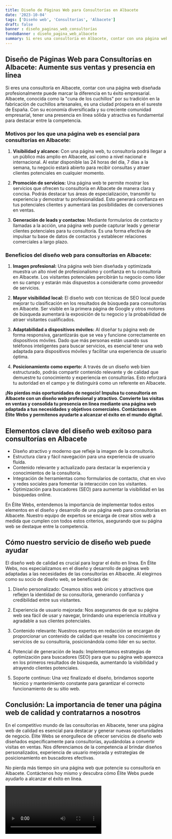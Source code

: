 ```yaml
---
title: Diseño de Páginas Web para Consultorías en Albacete
date: '2023-10-04'
tags: ['Diseño web', 'Consultorías', 'Albacete']
draft: false
banner : diseño_paginas_web_consultorías
fondoBanner : diseño_pagina_web_albacete
summary: Si eres una consultoría en Albacete, contar con una página web diseñada profesionalmente puede marcar la diferencia en tu éxito empresarial. Albacete, conocida como la cuna de los cuchillos por su tradición en la fabricación de cuchillos artesanales, es una ciudad próspera en el sureste de España. Con su economía diversificada y su creciente comunidad empresarial, tener una presencia en línea sólida y atractiva es fundamental para destacar entre la competencia.
---
```


## **Diseño de Páginas Web para Consultorías en Albacete: Aumente sus ventas y presencia en línea**

Si eres una consultoría en Albacete, contar con una página web diseñada profesionalmente puede marcar la diferencia en tu éxito empresarial. Albacete, conocida como la "cuna de los cuchillos" por su tradición en la fabricación de cuchillos artesanales, es una ciudad próspera en el sureste de España. Con su economía diversificada y su creciente comunidad empresarial, tener una presencia en línea sólida y atractiva es fundamental para destacar entre la competencia.

### **Motivos por los que una página web es esencial para consultorías en Albacete:**

1. **Visibilidad y alcance:** Con una página web, tu consultoría podrá llegar a un público más amplio en Albacete, así como a nivel nacional e internacional. Al estar disponible las 24 horas del día, 7 días a la semana, tu negocio estará abierto para recibir consultas y atraer clientes potenciales en cualquier momento.

2. **Promoción de servicios:** Una página web te permite mostrar los servicios que ofrecen tu consultoría en Albacete de manera clara y concisa. Podrás destacar tus áreas de especialización, transmitir tu experiencia y demostrar tu profesionalidad. Esto generará confianza en tus potenciales clientes y aumentará las posibilidades de conversiones en ventas.

3. **Generación de leads y contactos:** Mediante formularios de contacto y llamadas a la acción, una página web puede capturar leads y generar clientes potenciales para tu consultoría. Es una forma efectiva de impulsar tu base de datos de contactos y establecer relaciones comerciales a largo plazo.

### **Beneficios del diseño web para consultorías en Albacete:**

1. **Imagen profesional:** Una página web bien diseñada y optimizada muestra un alto nivel de profesionalismo y confianza en tu consultoría en Albacete. Los visitantes potenciales percibirán tu negocio como líder en su campo y estarán más dispuestos a considerarte como proveedor de servicios.

2. **Mayor visibilidad local:** El diseño web con técnicas de SEO local puede mejorar tu clasificación en los resultados de búsqueda para consultorías en Albacete. Ser visible en la primera página de Google y otros motores de búsqueda aumentará la exposición de tu negocio y la probabilidad de atraer visitantes cualificados.

3. **Adaptabilidad a dispositivos móviles:** Al diseñar tu página web de forma responsiva, garantizarás que se vea y funcione correctamente en dispositivos móviles. Dado que más personas están usando sus teléfonos inteligentes para buscar servicios, es esencial tener una web adaptada para dispositivos móviles y facilitar una experiencia de usuario óptima.

4. **Posicionamiento como experto:** A través de un diseño web bien estructurado, podrás compartir contenido relevante y de calidad que demuestre tu conocimiento y experiencia en consultorías. Esto reforzará tu autoridad en el campo y te distinguirá como un referente en Albacete.

**¡No pierdas más oportunidades de negocio! Impulsa tu consultoría en Albacete con un diseño web profesional y atractivo. Convierte las visitas en ventas y consolida tu presencia en línea mediante una página web adaptada a tus necesidades y objetivos comerciales. Contáctanos en Élite Webs y permítenos ayudarte a alcanzar el éxito en el mundo digital.**

<GifSeo />

<Cta />

## Elementos clave del diseño web exitoso para consultorías en Albacete

- Diseño atractivo y moderno que refleje la imagen de la consultoría.
- Estructura clara y fácil navegación para una experiencia de usuario fluida.
- Contenido relevante y actualizado para destacar la experiencia y conocimientos de la consultoría.
- Integración de herramientas como formularios de contacto, chat en vivo y redes sociales para fomentar la interacción con los visitantes.
- Optimización para buscadores (SEO) para aumentar la visibilidad en las búsquedas online.

En Élite Webs, entendemos la importancia de implementar todos estos elementos en el diseño y desarrollo de una página web para consultorías en Albacete. Nuestro equipo de expertos se encarga de crear sitios web a medida que cumplen con todos estos criterios, asegurando que su página web se destaque entre la competencia.

## Cómo nuestro servicio de diseño web puede ayudar

El diseño web de calidad es crucial para lograr el éxito en línea. En Élite Webs, nos especializamos en el diseño y desarrollo de páginas web adaptadas a las necesidades de las consultorías en Albacete. Al elegirnos como su socio de diseño web, se beneficiará de:

1. Diseño personalizado: Creamos sitios web únicos y atractivos que reflejen la identidad de su consultoría, generando confianza y credibilidad entre sus visitantes.

2. Experiencia de usuario mejorada: Nos aseguramos de que su página web sea fácil de usar y navegar, brindando una experiencia intuitiva y agradable a sus clientes potenciales.

3. Contenido relevante: Nuestros expertos en redacción se encargan de proporcionar un contenido de calidad que resalte los conocimientos y servicios de su consultoría, posicionándola como líder en su sector.

4. Potencial de generación de leads: Implementamos estrategias de optimización para buscadores (SEO) para que su página web aparezca en los primeros resultados de búsqueda, aumentando la visibilidad y atrayendo clientes potenciales.

5. Soporte continuo: Una vez finalizado el diseño, brindamos soporte técnico y mantenimiento constante para garantizar el correcto funcionamiento de su sitio web.

## Conclusión: La importancia de tener una página web de calidad y contratarnos a nosotros

En el competitivo mundo de las consultorías en Albacete, tener una página web de calidad es esencial para destacar y generar nuevas oportunidades de negocio. Élite Webs se enorgullece de ofrecer servicios de diseño web diseñados específicamente para consultorías, ayudándolas a convertir visitas en ventas. Nos diferenciamos de la competencia al brindar diseños personalizados, experiencia de usuario mejorada y estrategias de posicionamiento en buscadores efectivas.

No pierda más tiempo sin una página web que potencie su consultoría en Albacete. Contáctenos hoy mismo y descubra cómo Élite Webs puede ayudarlo a alcanzar el éxito en línea.

<Video />

<CtaBot job='Consultorías' city='Albacete'/>

<Gmaps query='Albacete+españa+maps' />